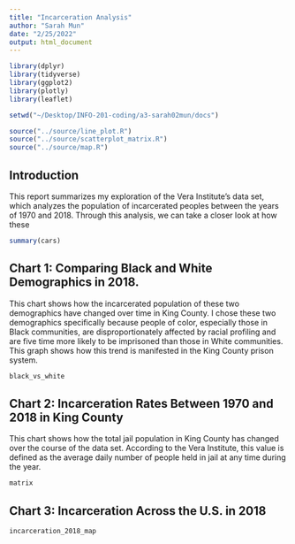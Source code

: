 ```yaml
---
title: "Incarceration Analysis"
author: "Sarah Mun"
date: "2/25/2022"
output: html_document
---
```


```r
library(dplyr)
library(tidyverse)
library(ggplot2)
library(plotly)
library(leaflet)

setwd("~/Desktop/INFO-201-coding/a3-sarah02mun/docs")

source("../source/line_plot.R")
source("../source/scatterplot_matrix.R")
source("../source/map.R")
```

## Introduction

This report summarizes my exploration of the Vera Institute's data set, which analyzes the population of incarcerated peoples between the years of 1970 and 2018. Through this analysis, we can take a closer look at how these 

```r
summary(cars)
```

## Chart 1: Comparing Black and White Demographics in 2018.

This chart shows how the incarcerated population of these two demographics have changed over time in King County. I chose these two demographics specifically because people of color, especially those in Black communities, are disproportionately affected by racial profiling and are five time more likely to be imprisoned than those in White communities. This graph shows how this trend is manifested in the King County prison system.

```r
black_vs_white
```

## Chart 2: Incarceration Rates Between 1970 and 2018 in King County

This chart shows how the total jail population in King County has changed over the course of the data set. According to the Vera Institute, this value is defined as the average daily number of people held in jail at any time during the year. 
```r
matrix
```

## Chart 3: Incarceration Across the U.S. in 2018
```r
incarceration_2018_map
```
